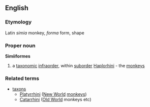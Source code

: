 ==English==
===Etymology===
Latin ''simia'' monkey, ''forma'' form, shape
===Proper noun===
{{wikipedia}}
'''Simiiformes'''
#a [[taxonomic]] [[infraorder]], within [[suborder]] [[Haplorhini]] - the [[monkey]]s
===Related terms===
{{wikispecies}}
*[[taxon]]s
**[[Platyrrhini]] ([[New World]] [[monkey]]s)
**[[Catarrhini]] ([[Old World]] monkeys etc)